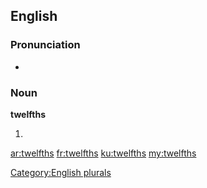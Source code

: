 ==English==

===Pronunciation===
* {{rhymes|ɛlfθs}}

===Noun===
'''twelfths'''

# {{plural of|[[twelfth]]}}

[[Category:English plurals]]

[[ar:twelfths]]
[[fr:twelfths]]
[[ku:twelfths]]
[[my:twelfths]]